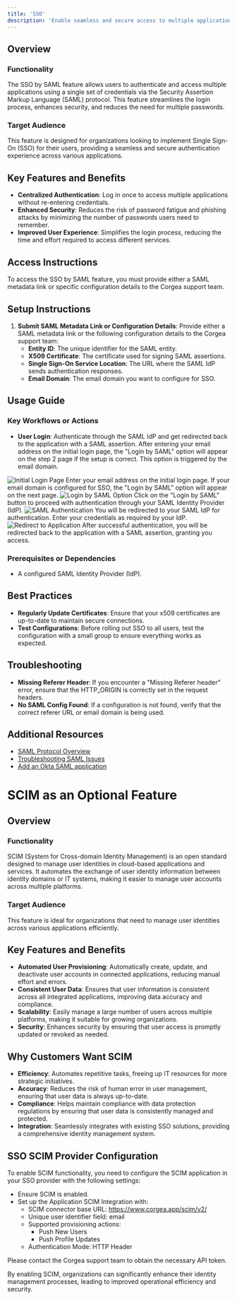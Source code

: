 ```yaml
---
title: 'SSO'
description: 'Enable seamless and secure access to multiple applications with Single Sign-On (SSO) using the SAML protocol, enhancing user experience and security.'
---
```



## Overview

### Functionality
The SSO by SAML feature allows users to authenticate and access multiple applications using a single set of credentials via the Security Assertion Markup Language (SAML) protocol. This feature streamlines the login process, enhances security, and reduces the need for multiple passwords.

### Target Audience
This feature is designed for organizations looking to implement Single Sign-On (SSO) for their users, providing a seamless and secure authentication experience across various applications.

## Key Features and Benefits

- **Centralized Authentication**: Log in once to access multiple applications without re-entering credentials.
- **Enhanced Security**: Reduces the risk of password fatigue and phishing attacks by minimizing the number of passwords users need to remember.
- **Improved User Experience**: Simplifies the login process, reducing the time and effort required to access different services.

## Access Instructions

To access the SSO by SAML feature, you must provide either a SAML metadata link or specific configuration details to the Corgea support team.

## Setup Instructions

1. **Submit SAML Metadata Link or Configuration Details**: Provide either a SAML metadata link or the following configuration details to the Corgea support team:
   - **Entity ID**: The unique identifier for the SAML entity.
   - **X509 Certificate**: The certificate used for signing SAML assertions.
   - **Single Sign-On Service Location**: The URL where the SAML IdP sends authentication responses.
   - **Email Domain**: The email domain you want to configure for SSO.

## Usage Guide

### Key Workflows or Actions

- **User Login**: Authenticate through the SAML IdP and get redirected back to the application with a SAML assertion. After entering your email address on the initial login page, the "Login by SAML" option will appear on the step 2 page if the setup is correct. This option is triggered by the email domain.
<Steps>
  <Step title="Initial Login Page">
    <Card>
      <img src="/images/sso_initial_login.png" style={{ borderRadius: '0.5rem' }} alt="Initial Login Page" />
    </Card>
    <Info>
      Enter your email address on the initial login page. If your email domain is configured for SSO, the "Login by SAML" option will appear on the next page.
    </Info>
  </Step>
  <Step title="Login by SAML Option">
    <Card>
      <img src="/images/sso_login_by_saml.png" style={{ borderRadius: '0.5rem' }} alt="Login by SAML Option" />
    </Card>
    <Info>
      Click on the "Login by SAML" button to proceed with authentication through your SAML Identity Provider (IdP).
    </Info>
  </Step>
  <Step title="SAML Authentication">
    <Card>
      <img src="/images/sso_saml_authentication.png" style={{ borderRadius: '0.5rem' }} alt="SAML Authentication" />
    </Card>
    <Info>
      You will be redirected to your SAML IdP for authentication. Enter your credentials as required by your IdP.
    </Info>
  </Step>
  <Step title="Redirect to Application">
    <Card>
      <img src="/images/sso_redirect_to_app.png" style={{ borderRadius: '0.5rem' }} alt="Redirect to Application" />
    </Card>
    <Info>
      After successful authentication, you will be redirected back to the application with a SAML assertion, granting you access.
    </Info>
  </Step>
</Steps>

### Prerequisites or Dependencies

- A configured SAML Identity Provider (IdP).

## Best Practices

- **Regularly Update Certificates**: Ensure that your x509 certificates are up-to-date to maintain secure connections.
- **Test Configurations**: Before rolling out SSO to all users, test the configuration with a small group to ensure everything works as expected.

## Troubleshooting

- **Missing Referer Header**: If you encounter a "Missing Referer header" error, ensure that the HTTP_ORIGIN is correctly set in the request headers.
- **No SAML Config Found**: If a configuration is not found, verify that the correct referer URL or email domain is being used.

## Additional Resources

- [SAML Protocol Overview](https://en.wikipedia.org/wiki/SAML_2.0)
- [Troubleshooting SAML Issues](https://www.samltool.com/troubleshoot.php)
- [Add an Okta SAML application](https://help.okta.com/oag/en-us/content/topics/access-gateway/add-app-saml-pass-thru-add-okta.htm)

# SCIM as an Optional Feature

## Overview

### Functionality
SCIM (System for Cross-domain Identity Management) is an open standard designed to manage user identities in cloud-based applications and services. It automates the exchange of user identity information between identity domains or IT systems, making it easier to manage user accounts across multiple platforms.

### Target Audience
This feature is ideal for organizations that need to manage user identities across various applications efficiently.

## Key Features and Benefits

- **Automated User Provisioning**: Automatically create, update, and deactivate user accounts in connected applications, reducing manual effort and errors.
- **Consistent User Data**: Ensures that user information is consistent across all integrated applications, improving data accuracy and compliance.
- **Scalability**: Easily manage a large number of users across multiple platforms, making it suitable for growing organizations.
- **Security**: Enhances security by ensuring that user access is promptly updated or revoked as needed.

## Why Customers Want SCIM

- **Efficiency**: Automates repetitive tasks, freeing up IT resources for more strategic initiatives.
- **Accuracy**: Reduces the risk of human error in user management, ensuring that user data is always up-to-date.
- **Compliance**: Helps maintain compliance with data protection regulations by ensuring that user data is consistently managed and protected.
- **Integration**: Seamlessly integrates with existing SSO solutions, providing a comprehensive identity management system.

## SSO SCIM Provider Configuration

To enable SCIM functionality, you need to configure the SCIM application in your SSO provider with the following settings:
- Ensure SCIM is enabled.
- Set up the Application SCIM Integration with:
  - SCIM connector base URL: https://www.corgea.app/scim/v2/
  - Unique user identifier field: email
  - Supported provisioning actions:
    - Push New Users
    - Push Profile Updates
  - Authentication Mode: HTTP Header

Please contact the Corgea support team to obtain the necessary API token.

By enabling SCIM, organizations can significantly enhance their identity management processes, leading to improved operational efficiency and security.
